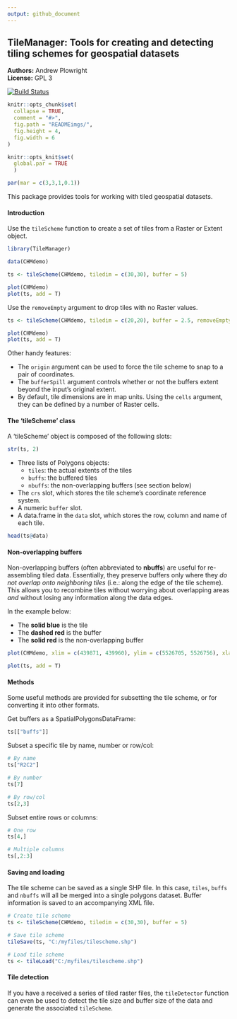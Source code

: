 ```yaml
---
output: github_document
---
```


<!-- README.md is generated from README.Rmd. Please edit that file -->

TileManager: Tools for creating and detecting tiling schemes for geospatial datasets
---------------

**Authors:** Andrew Plowright<br/>
**License:** GPL 3

[![Build Status](https://travis-ci.org/AndyPL22/TileManager.svg?branch=master)](https://travis-ci.org/AndyPL22/TileManager)

```r
knitr::opts_chunk$set(
  collapse = TRUE,
  comment = "#>",
  fig.path = "READMEimgs/",
  fig.height = 4,
  fig.width = 6
)

knitr::opts_knit$set(
  global.par = TRUE
  )
```

```r
par(mar = c(3,3,1,0.1))
```

This package provides tools for working with tiled geospatial datasets.

#### Introduction

Use the `tileScheme` function to create a set of tiles from a Raster or Extent object.
```r
library(TileManager)

data(CHMdemo)

ts <- tileScheme(CHMdemo, tiledim = c(30,30), buffer = 5)

plot(CHMdemo)
plot(ts, add = T)

```

Use the `removeEmpty` argument to drop tiles with no Raster values.
```r
ts <- tileScheme(CHMdemo, tiledim = c(20,20), buffer = 2.5, removeEmpty = TRUE)

plot(CHMdemo)
plot(ts, add = T)

```

Other handy features:

* The `origin` argument can be used to force the tile scheme to snap to a pair of coordinates.
* The `bufferSpill` argument controls whether or not the buffers extent beyond the input's original extent.
* By default, tile dimensions are in map units. Using the `cells` argument, they can be defined by a number of Raster cells.


#### The 'tileScheme' class

A 'tileScheme' object is composed of the following slots:
```r
str(ts, 2)
```

* Three lists of Polygons objects:
    + `tiles`: the actual extents of the tiles
    + `buffs`: the buffered tiles
    + `nbuffs`: the non-overlapping buffers (see section below)
* The `crs` slot, which stores the tile scheme's coordinate reference system.
* A numeric `buffer` slot.
* A data.frame in the `data` slot, which stores the row, column and name of each tile.
```r
head(ts@data)
```

#### Non-overlapping buffers

Non-overlapping buffers (often abbreviated to **nbuffs**) are useful for re-assembling tiled data. Essentially, they preserve buffers only where they _do not overlap onto neighboring tiles_ (i.e.: along the edge of the tile scheme). This allows you to recombine tiles without worrying about overlapping areas _and_ without losing any information along the data edges.

In the example below:

* The __solid blue__ is the tile
* The __dashed red__ is the buffer
* The __solid red__ is the non-overlapping buffer
```r
plot(CHMdemo, xlim = c(439871, 439960), ylim = c(5526705, 5526756), xlab = NA, ylab = NA, legend = FALSE)

plot(ts, add = T)
```

#### Methods

Some useful methods are provided for subsetting the tile scheme, or for converting it into other formats.

Get buffers as a SpatialPolygonsDataFrame:

```r
ts[["buffs"]]
```

Subset a specific tile by name, number or row/col:

```r
# By name
ts["R2C2"]

# By number
ts[7]

# By row/col
ts[2,3]
```

Subset entire rows or columns:

```r
# One row
ts[4,]

# Multiple columns
ts[,2:3]
```

#### Saving and loading

The tile scheme can be saved as a single SHP file. In this case, `tiles`, `buffs` and `nbuffs` will all be merged into a single polygons dataset. Buffer information is saved to an accompanying XML file.

```r
# Create tile scheme
ts <- tileScheme(CHMdemo, tiledim = c(30,30), buffer = 5)

# Save tile scheme
tileSave(ts, "C:/myfiles/tilescheme.shp")

# Load tile scheme
ts <- tileLoad("C:/myfiles/tilescheme.shp")
```


#### Tile detection

If you have a received a series of tiled raster files, the `tileDetector` function can even be used to detect the tile size and buffer size of the data and generate the associated `tileScheme`.
